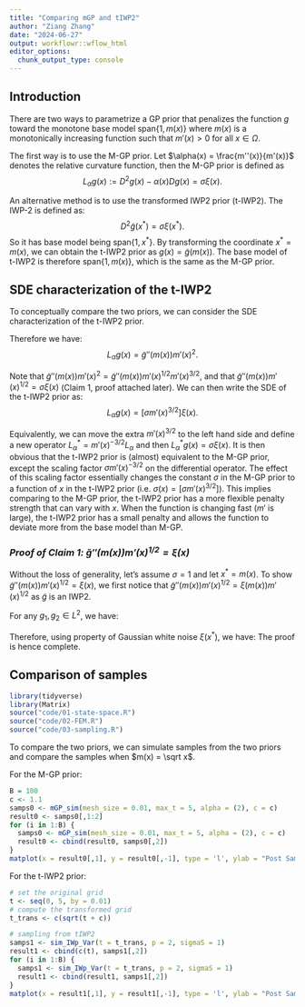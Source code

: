 ```yaml
---
title: "Comparing mGP and tIWP2"
author: "Ziang Zhang"
date: "2024-06-27"
output: workflowr::wflow_html
editor_options:
  chunk_output_type: console
---
```


## **Introduction**

There are two ways to parametrize a GP prior that penalizes the function $g$ toward the monotone base model $\text{span}\{1,m(x)\}$ where $m(x)$ is a monotonically increasing function such that $m'(x)>0$ for all $x \in \Omega$.

The first way is to use the M-GP prior. Let $\alpha(x) = \frac{m''(x)}{m'(x)}$ denotes the relative curvature function, then the M-GP prior is defined as
$$
L_\alpha g(x) := D^2 g(x) - \alpha(x) D g(x) = \sigma\xi(x).
$$

An alternative method is to use the transformed IWP2 prior (t-IWP2). 
The IWP-2 is defined as:
$$
D^2 \tilde{g}(x^*) = \sigma\xi(x^*).
$$
So it has base model being $\text{span}\{1, x^*\}$. 
By transforming the coordinate $x^* = m(x)$, we can obtain the t-IWP2 prior as $g(x) = \tilde{g}(m(x))$. 
The base model of t-IWP2 is therefore $\text{span}\{1, m(x)\}$, which is the same as the M-GP prior.


## **SDE characterization of the t-IWP2**

To conceptually compare the two priors, we can consider the SDE characterization of the t-IWP2 prior.

\begin{equation}
\begin{aligned}
g'(x) &= \tilde{g}'(m(x)) m'(x).\\
g''(x) &= \tilde{g}''(m(x)) m'(x)^2 + \tilde{g}'(m(x)) m''(x) \\
&= \tilde{g}''\left(m(x)\right) m'(x)^2 + g'(x) \frac{m''(x)}{m'(x)} \\
&= \tilde{g}''\left(m(x)\right) m'(x)^2 + g'(x) \alpha(x).
\end{aligned}
\end{equation}
Therefore we have:
$$L_\alpha g(x) = \tilde{g}''\left(m(x)\right) m'(x)^2.$$

Note that $\tilde{g}''\left(m(x)\right) m'(x)^2 = \tilde{g}''\left(m(x)\right) m'(x)^{1/2} m'(x)^{3/2}$, and that $\tilde{g}''\left(m(x)\right) m'(x)^{1/2} = \sigma\xi(x)$ (Claim 1, proof attached later). We can then write the SDE of the t-IWP2 prior as:
$$
L_\alpha g(x) = [\sigma m'(x)^{3/2}]\xi(x).
$$


Equivalently, we can move the extra $m'(x)^{3/2}$ to the left hand side and define a new operator $L_\alpha^* = m'(x)^{-3/2} L_\alpha$ and then $L_\alpha^*g(x) = \sigma\xi(x)$. 
It is then obvious that the t-IWP2 prior is (almost) equivalent to the M-GP prior, except the scaling factor $\sigma m'(x)^{-3/2}$ on the differential operator.
The effect of this scaling factor essentially changes the constant $\sigma$ in the M-GP prior to a function of $x$ in the t-IWP2 prior (i.e. $\sigma(x) = [\sigma m'(x)^{3/2}]$).
This implies comparing to the M-GP prior, the t-IWP2 prior has a more flexible penalty strength that can vary with $x$.
When the function is changing fast ($m'$ is large), the t-IWP2 prior has a small penalty and allows the function to deviate more from the base model than M-GP.


### ***Proof of Claim 1: $\tilde{g}''\left(m(x)\right) m'(x)^{1/2} = \xi(x)$***

Without the loss of generality, let's assume $\sigma = 1$ and let $x^* = m(x)$.
To show $\tilde{g}''\left(m(x)\right) m'(x)^{1/2} = \xi(x)$, we first notice that $\tilde{g}''\left(m(x)\right) m'(x)^{1/2} = \xi(m(x)) m'(x)^{1/2}$ as $\tilde{g}$ is an IWP2.

For any $g_1, g_2 \in L^2$, we have:
\begin{equation}
\begin{aligned}
\int \xi(m(x)) m'(x)^{1/2} g_1(x) dx &= \int \xi(x^* ) m'(m^{-1}(x^* ))^{-1/2} g_1(m^{-1}(x^* ))  dx^*  \\
&= \int \xi(x^* ) m'(x^* )^{-1/2} g_1(m^{-1}(x^*)) dx. \\
\end{aligned}
\end{equation}

Therefore, using property of Gaussian white noise $\xi(x^*)$, we have:
\begin{equation}
\begin{aligned}
\text{Cov}\bigg[\int\xi(m(x)) m'(x)^{1/2} g_1(x)dx, \int \xi(m(x)) m'(x)^{1/2} g_2(x)dx  \bigg]
&= \text{Cov}\bigg[\int\xi(x^* ) m'(m^{-1}(x^* ))^{-1/2} g_1(m^{-1}(x^* ))dx^* , \int \xi(x^* ) m'(x^* )^{-1/2} g_2(m^{-1}(x^* ))dx^*  \bigg] \\
&= \int m'(m^{-1}(x^* ))^{-1} g_1(m^{-1}(x^* )) g_2(m^{-1}(x^* )) dx^* \\
&= \int g_1(x) g_2(x) dx \\
&= \text{Cov}\bigg[\int\xi(x) g_1(x)dx, \int \xi(x) g_2(x)dx  \bigg].
\end{aligned}
\end{equation}
The proof is hence complete.



## **Comparison of samples**

```r
library(tidyverse)
library(Matrix)
source("code/01-state-space.R")
source("code/02-FEM.R")
source("code/03-sampling.R")
```


To compare the two priors, we can simulate samples from the two priors and compare the samples when $m(x) = \sqrt x$.

For the M-GP prior:
```r
B = 100
c <- 1.1
samps0 <- mGP_sim(mesh_size = 0.01, max_t = 5, alpha = (2), c = c)
result0 <- samps0[,1:2]
for (i in 1:B) {
  samps0 <- mGP_sim(mesh_size = 0.01, max_t = 5, alpha = (2), c = c)
  result0 <- cbind(result0, samps0[,2])
}
matplot(x = result0[,1], y = result0[,-1], type = 'l', ylab = "Post Samp", xlab = "x", main = "alpha = 2", ylim = c(-10,10))
```

For the t-IWP2 prior:
```r
# set the original grid
t <- seq(0, 5, by = 0.01)
# compute the transformed grid
t_trans <- c(sqrt(t + c))

# sampling from tIWP2
samps1 <- sim_IWp_Var(t = t_trans, p = 2, sigmaS = 1)
result1 <- cbind(c(t), samps1[,2])
for (i in 1:B) {
  samps1 <- sim_IWp_Var(t = t_trans, p = 2, sigmaS = 1)
  result1 <- cbind(result1, samps1[,2])
}
matplot(x = result1[,1], y = result1[,-1], type = 'l', ylab = "Post Samp", xlab = "x", main = "tIWP2", ylim = c(-10,10))
```


